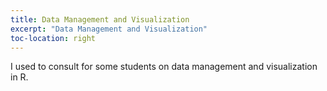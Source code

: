 ```yaml
---
title: Data Management and Visualization
excerpt: "Data Management and Visualization"
toc-location: right
---
```


I used to consult for some students on data management and visualization in R.